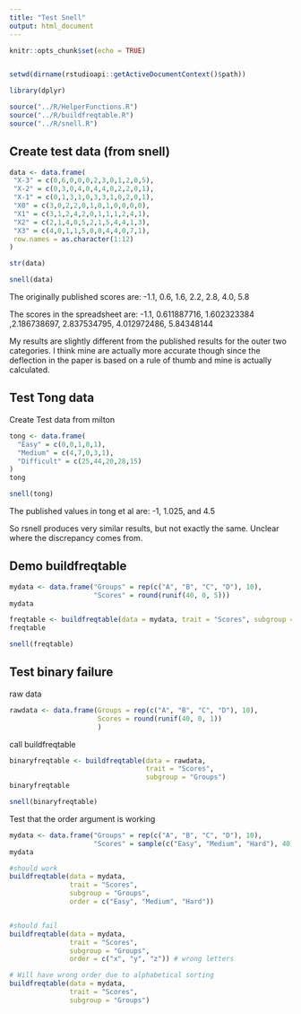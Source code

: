 ```yaml
---
title: "Test Snell"
output: html_document
---
```


```r
knitr::opts_chunk$set(echo = TRUE)


setwd(dirname(rstudioapi::getActiveDocumentContext()$path))

library(dplyr)

source("../R/HelperFunctions.R")
source("../R/buildfreqtable.R")
source("../R/snell.R")
```


## Create test data (from snell)
```r

data <- data.frame(
 "X-3" = c(0,6,0,0,0,2,3,0,1,2,0,5),
 "X-2" = c(0,3,0,4,0,4,4,0,2,2,0,1),
 "X-1" = c(0,1,3,1,0,3,3,1,0,2,0,1),
 "X0" = c(3,0,2,2,0,1,0,1,0,0,0,0),
 "X1" = c(3,1,2,4,2,0,1,1,1,2,4,1),
 "X2" = c(2,1,4,0,5,2,1,5,4,4,1,3),
 "X3" = c(4,0,1,1,5,0,0,4,4,0,7,1),
 row.names = as.character(1:12)
)

str(data)
```





```r
snell(data)
```
The originally published scores are:
-1.1, 0.6, 1.6, 2.2, 2.8, 4.0, 5.8

The scores in the spreadsheet are:
-1.1, 0.611887716, 1.602323384 ,2.186738697, 2.837534795, 4.012972486, 5.84348144

My results are slightly different from the published results for the outer two categories. I think mine are actually more accurate though since the deflection in the paper is based on a rule of thumb and mine is actually calculated.


## Test Tong data
Create Test data from milton
```r
tong <- data.frame(
  "Easy" = c(0,0,1,0,1),
  "Medium" = c(4,7,0,3,1),
  "Difficult" = c(25,44,20,28,15)
)
tong
```


```r
snell(tong)
```
The published values in tong et al are:
-1, 1.025, and 4.5

So rsnell produces very similar results, but not exactly the same. Unclear where
the discrepancy comes from.


## Demo buildfreqtable
```r
mydata <- data.frame("Groups" = rep(c("A", "B", "C", "D"), 10),
                     "Scores" = round(runif(40, 0, 5)))
mydata
```

```r
freqtable <- buildfreqtable(data = mydata, trait = "Scores", subgroup = "Groups")
freqtable
```

```r
snell(freqtable)
```



## Test binary failure
raw data
```r
rawdata <- data.frame(Groups = rep(c("A", "B", "C", "D"), 10),
                      Scores = round(runif(40, 0, 1))
                      )
```


call buildfreqtable
```r
binaryfreqtable <- buildfreqtable(data = rawdata,
                                  trait = "Scores",
                                  subgroup = "Groups")
binaryfreqtable

snell(binaryfreqtable)
```


Test that the order argument is working
```r
mydata <- data.frame("Groups" = rep(c("A", "B", "C", "D"), 10),
                     "Scores" = sample(c("Easy", "Medium", "Hard"), 40, replace = T))
mydata
```

```r
#should work
buildfreqtable(data = mydata,
               trait = "Scores",
               subgroup = "Groups",
               order = c("Easy", "Medium", "Hard"))


#should fail
buildfreqtable(data = mydata,
               trait = "Scores",
               subgroup = "Groups",
               order = c("x", "y", "z")) # wrong letters

# Will have wrong order due to alphabetical sorting
buildfreqtable(data = mydata,
               trait = "Scores",
               subgroup = "Groups")
```





